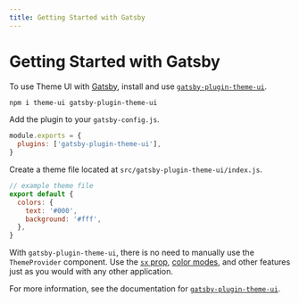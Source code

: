```yaml
---
title: Getting Started with Gatsby
---
```


# Getting Started with Gatsby

To use Theme UI with [Gatsby][], install and use [`gatsby-plugin-theme-ui`](/packages/gatsby-plugin).

```sh
npm i theme-ui gatsby-plugin-theme-ui
```

Add the plugin to your `gatsby-config.js`.

```js
module.exports = {
  plugins: ['gatsby-plugin-theme-ui'],
}
```

Create a theme file located at `src/gatsby-plugin-theme-ui/index.js`.

```js
// example theme file
export default {
  colors: {
    text: '#000',
    background: '#fff',
  },
}
```

With `gatsby-plugin-theme-ui`, there is no need to manually use the `ThemeProvider` component.
Use the [`sx` prop](/sx-prop), [color modes](/color-modes), and other features just as you would with any other application.

For more information, see the documentation for [`gatsby-plugin-theme-ui`](/packages/gatsby-plugin).

[gatsby]: https://gatsbyjs.org
